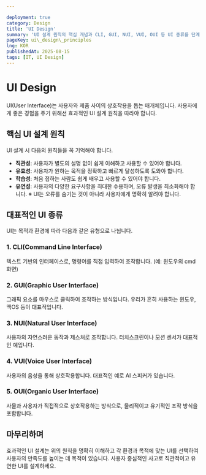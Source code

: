 ```yaml
---

deployment: true
category: Design
title: 'UI Design'
summary: 'UI 설계 원칙의 핵심 개념과 CLI, GUI, NUI, VUI, OUI 등 UI 종류를 단계별로 알아봅니다.'
pageKey: ui\_design\_principles
lng: KOR
publishedAt: 2025-08-15
tags: [IT, UI Design]
---
```


# UI Design

UI(User Interface)는 사용자와 제품 사이의 상호작용을 돕는 매개체입니다. 사용자에게 좋은 경험을 주기 위해선 효과적인 UI 설계 원칙을 따라야 합니다.

## 핵심 UI 설계 원칙

UI 설계 시 다음의 원칙들을 꼭 기억해야 합니다.

* **직관성**: 사용자가 별도의 설명 없이 쉽게 이해하고 사용할 수 있어야 합니다.
* **유효성**: 사용자가 원하는 목적을 정확하고 빠르게 달성하도록 도와야 합니다.
* **학습성**: 처음 접하는 사람도 쉽게 배우고 사용할 수 있어야 합니다.
* **유연성**: 사용자의 다양한 요구사항을 최대한 수용하며, 오류 발생을 최소화해야 합니다.
  ※ UI는 오류를 숨기는 것이 아니라 사용자에게 명확히 알려야 합니다.

## 대표적인 UI 종류

UI는 목적과 환경에 따라 다음과 같은 유형으로 나뉩니다.

### 1. CLI(Command Line Interface)

텍스트 기반의 인터페이스로, 명령어를 직접 입력하여 조작합니다. (예: 윈도우의 cmd 화면)

### 2. GUI(Graphic User Interface)

그래픽 요소를 마우스로 클릭하여 조작하는 방식입니다. 우리가 흔히 사용하는 윈도우, 맥OS 등이 대표적입니다.

### 3. NUI(Natural User Interface)

사용자의 자연스러운 동작과 제스처로 조작합니다. 터치스크린이나 모션 센서가 대표적인 예입니다.

### 4. VUI(Voice User Interface)

사용자의 음성을 통해 상호작용합니다. 대표적인 예로 AI 스피커가 있습니다.

### 5. OUI(Organic User Interface)

사물과 사용자가 직접적으로 상호작용하는 방식으로, 물리적이고 유기적인 조작 방식을 포함합니다.

## 마무리하며

효과적인 UI 설계는 위의 원칙을 명확히 이해하고 각 환경과 목적에 맞는 UI를 선택하여 사용자의 만족도를 높이는 데 목적이 있습니다. 사용자 중심적인 사고로 직관적이고 유연한 UI를 설계하세요.
